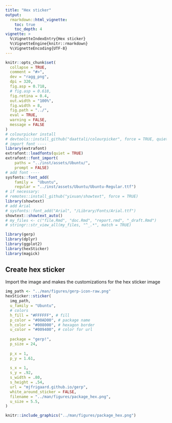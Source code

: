 ```yaml
---
title: "Hex sticker"
output: 
  rmarkdown::html_vignette:
    toc: true
    toc_depth: 4
vignette: >
  %\VignetteIndexEntry{Hex sticker}
  %\VignetteEngine{knitr::rmarkdown}
  %\VignetteEncoding{UTF-8}
---
```


```r
knitr::opts_chunk$set(
  collapse = TRUE,
  comment = "#>",
  dev = "ragg_png",
  dpi = 320,
  fig.asp = 0.718,
  # fig.asp = 0.618,
  fig.retina = 0.4,
  out.width = "100%",
  fig.width = 8,
  fig.path = "../",
  eval = TRUE,
  warning = FALSE,
  message = FALSE
)
# colourpicker install
# devtools::install_github("daattali/colourpicker", force = TRUE, quiet = TRUE)
# import font ----
library(extrafont)
extrafont::loadfonts(quiet = TRUE)
extrafont::font_import(
    paths = "../inst/assets/Ubuntu/",
    prompt = FALSE)
# add font ----
sysfonts::font_add(
    family =  "Ubuntu", 
    regular = "../inst/assets/Ubuntu/Ubuntu-Regular.ttf")
# if necessary: 
# remotes::install_github("yixuan/showtext", force = TRUE)
library(showtext)
# add Arial
# sysfonts::font_add("Arial", "/Library/Fonts/Arial.ttf")
showtext::showtext_auto()
# my_files <- c("file.Rmd", "doc.Rmd", "report.rmd", "_draft.Rmd")
# stringr::str_view_all(my_files, "^_.*", match = TRUE)
```

```r
library(gerp)
library(dplyr)
library(ggplot2)
library(hexSticker)
library(magick)
```


## Create hex sticker 

Import the image and makes the customizations for the hex sticker image

```r
img_path <- "../man/figures/gerp-icon-raw.png"
hexSticker::sticker(
  img_path,
  u_family = "Ubuntu",
  # colors 
  h_fill = "#FFFFFF", # fill
  p_color = "#00AD00", # package name
  h_color = "#008000", # hexagon border
  u_color = "#009400", # color for url
  
  package = "gerp!",
  p_size = 24,
  
  p_x = 1,
  p_y = 1.61,
  
  s_x = 1,
  s_y = .92,
  s_width = .80,
  s_height = .54,
  url = "mjfrigaard.github.io/gerp",
  white_around_sticker = FALSE,
  filename = "../man/figures/package_hex.png",
  u_size = 5.5,
)
```

```r
knitr::include_graphics("../man/figures/package_hex.png")
```
